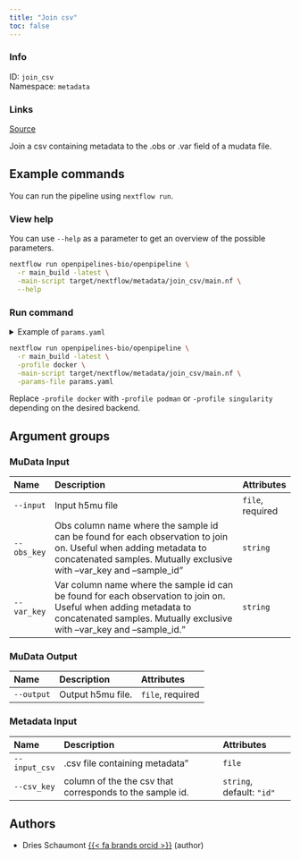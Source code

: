 ```yaml
---
title: "Join csv"
toc: false
---
```


::: {.column-margin}

### Info

ID: `join_csv`  
Namespace: `metadata`

### Links
[Source](https://github.com/openpipelines-bio/openpipeline/blob/main/src/metadata/join_csv){.btn-action .btn-sm .btn-info .btn role="button"}

:::

Join a csv containing metadata to the .obs or .var field of a mudata file.

## Example commands

You can run the pipeline using `nextflow run`.

### View help

You can use `--help` as a parameter to get an overview of the possible parameters.

```bash
nextflow run openpipelines-bio/openpipeline \
  -r main_build -latest \
  -main-script target/nextflow/metadata/join_csv/main.nf \
  --help
```

### Run command

<details>
<summary>Example of `params.yaml`</summary>
```yaml
# MuData Input
input: # please fill in - example: "path/to/file"
modality: "rna"
# obs_key: "foo"
# var_key: "foo"

# MuData Output
# output: "$id.$key.output.output"

# Metadata Input
# input_csv: "path/to/file"
csv_key: "id"

# Nextflow input-output arguments
publish_dir: # please fill in - example: "output/"
# param_list: "my_params.yaml"
```
</details>

```bash
nextflow run openpipelines-bio/openpipeline \
  -r main_build -latest \
  -profile docker \
  -main-script target/nextflow/metadata/join_csv/main.nf \
  -params-file params.yaml
```

:::{.callout-note}
Replace `-profile docker` with `-profile podman` or `-profile singularity` depending on the desired backend.
:::

## Argument groups

### MuData Input

|Name        |Description                                                                                                                                                                                |Attributes       |
|:-----------|:------------------------------------------------------------------------------------------------------------------------------------------------------------------------------------------|:----------------|
|`--input`   |Input h5mu file                                                                                                                                                                            |`file`, required |
|`--obs_key` |Obs column name where the sample id can be found for each observation to join on. Useful when adding metadata to concatenated samples. Mutually exclusive with --var_key and --sample_id"  |`string`         |
|`--var_key` |Var column name where the sample id can be found for each observation to join on. Useful when adding metadata to concatenated samples. Mutually exclusive with --var_key and --sample_id." |`string`         |


### MuData Output

|Name       |Description       |Attributes       |
|:----------|:-----------------|:----------------|
|`--output` |Output h5mu file. |`file`, required |


### Metadata Input

|Name          |Description                                              |Attributes                |
|:-------------|:--------------------------------------------------------|:-------------------------|
|`--input_csv` |.csv file containing metadata"                           |`file`                    |
|`--csv_key`   |column of the the csv that corresponds to the sample id. |`string`, default: `"id"` |

## Authors

  * Dries Schaumont [{{< fa brands orcid >}}](https://orcid.org/0000-0002-4389-0440) (author)
